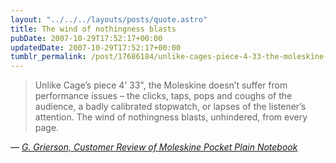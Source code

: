 ```yaml
---
layout: "../../../layouts/posts/quote.astro"
title: The wind of nothingness blasts
pubDate: 2007-10-29T17:52:17+00:00
updatedDate: 2007-10-29T17:52:17+00:00
tumblr_permalink: /post/17686184/unlike-cages-piece-4-33-the-moleskine-doesnt
---
```


> Unlike Cage&rsquo;s piece 4&rsquo; 33", the Moleskine doesn&rsquo;t suffer from performance issues &#8211; the clicks, taps, pops and coughs of the audience, a badly calibrated stopwatch, or lapses of the listener&rsquo;s attention. The wind of nothingness blasts, unhindered, from every page.

— <cite>[G. Grierson, _Customer Review of Moleskine Pocket Plain Notebook_](https://www.amazon.co.uk/gp/customer-reviews/R3675I3HTE4XYD/ref=cm_cr_getr_d_rvw_ttl?ie=UTF8&ASIN=8883701038)</cite>
